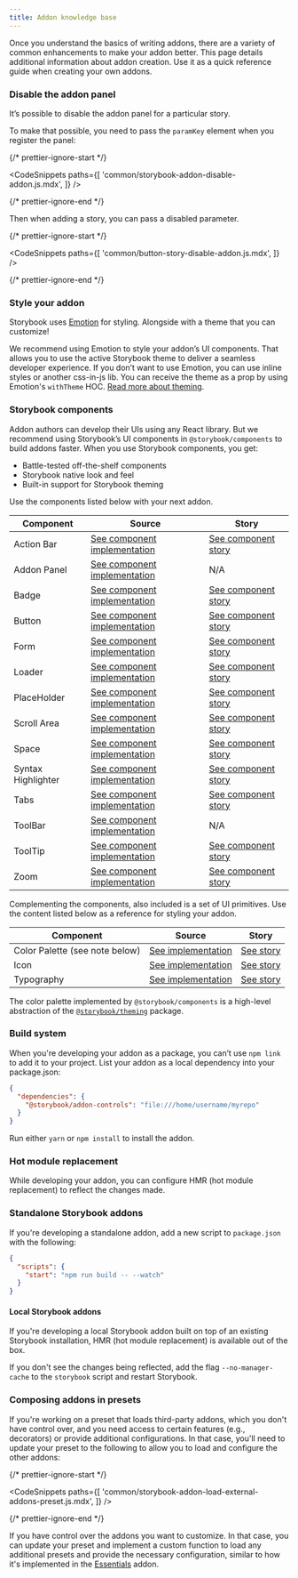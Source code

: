 ```yaml
---
title: Addon knowledge base
---
```


Once you understand the basics of writing addons, there are a variety of common enhancements to make your addon better. This page details additional information about addon creation. Use it as a quick reference guide when creating your own addons.

### Disable the addon panel

It’s possible to disable the addon panel for a particular story.

To make that possible, you need to pass the `paramKey` element when you register the panel:

{/* prettier-ignore-start */}

<CodeSnippets
  paths={[
    'common/storybook-addon-disable-addon.js.mdx',
  ]}
/>

{/* prettier-ignore-end */}

Then when adding a story, you can pass a disabled parameter.

{/* prettier-ignore-start */}

<CodeSnippets
  paths={[
    'common/button-story-disable-addon.js.mdx',
  ]}
/>

{/* prettier-ignore-end */}

### Style your addon

Storybook uses [Emotion](https://emotion.sh/docs/introduction) for styling. Alongside with a theme that you can customize!

We recommend using Emotion to style your addon’s UI components. That allows you to use the active Storybook theme to deliver a seamless developer experience.
If you don’t want to use Emotion, you can use inline styles or another css-in-js lib. You can receive the theme as a prop by using Emotion's `withTheme` HOC. [Read more about theming](../configure/theming.mdx).

### Storybook components

Addon authors can develop their UIs using any React library. But we recommend using Storybook’s UI components in `@storybook/components` to build addons faster. When you use Storybook components, you get:

- Battle-tested off-the-shelf components
- Storybook native look and feel
- Built-in support for Storybook theming

Use the components listed below with your next addon.

| Component          | Source                                                                                                                                          | Story                                                                                                                               |
| ------------------ | ----------------------------------------------------------------------------------------------------------------------------------------------- | ----------------------------------------------------------------------------------------------------------------------------------- |
| Action Bar         | [See component implementation](https://github.com/storybookjs/storybook/blob/master/lib/components/src/ActionBar/ActionBar.tsx)                 | [See component story](https://5a375b97f4b14f0020b0cda3-wbeulgbetj.chromatic.com/?path=/story/basics-actionbar--single-item)         |
| Addon Panel        | [See component implementation](https://github.com/storybookjs/storybook/blob/master/lib/components/src/addon-panel/addon-panel.tsx)             | N/A                                                                                                                                 |
| Badge              | [See component implementation](https://github.com/storybookjs/storybook/blob/master/lib/components/src/Badge/Badge.tsx)                         | [See component story](https://5a375b97f4b14f0020b0cda3-wbeulgbetj.chromatic.com/?path=/story/basics-badge--all-badges)              |
| Button             | [See component implementation](https://github.com/storybookjs/storybook/blob/master/lib/components/src/Button/Button.tsx)                       | [See component story](https://5a375b97f4b14f0020b0cda3-wbeulgbetj.chromatic.com/?path=/story/basics-button--all-buttons)            |
| Form               | [See component implementation](https://github.com/storybookjs/storybook/blob/master/lib/components/src/form/index.tsx)                          | [See component story](https://5a375b97f4b14f0020b0cda3-wbeulgbetj.chromatic.com/?path=/story/basics-form-button--sizes)             |
| Loader             | [See component implementation](https://github.com/storybookjs/storybook/blob/master/lib/components/src/Loader/Loader.tsx)                       | [See component story](https://5a375b97f4b14f0020b0cda3-wbeulgbetj.chromatic.com/?path=/story/basics-loader--progress-bar)           |
| PlaceHolder        | [See component implementation](https://github.com/storybookjs/storybook/blob/master/lib/components/src/placeholder/placeholder.tsx)             | [See component story](https://5a375b97f4b14f0020b0cda3-wbeulgbetj.chromatic.com/?path=/story/basics-placeholder--single-child)      |
| Scroll Area        | [See component implementation](https://github.com/storybookjs/storybook/blob/master/lib/components/src/ScrollArea/ScrollArea.tsx)               | [See component story](https://5a375b97f4b14f0020b0cda3-wbeulgbetj.chromatic.com/?path=/story/basics-scrollarea--vertical)           |
| Space              | [See component implementation](https://github.com/storybookjs/storybook/blob/master/lib/components/src/spaced/Spaced.tsx)                       | [See component story](https://5a375b97f4b14f0020b0cda3-wbeulgbetj.chromatic.com/?path=/story/basics-spaced--row)                    |
| Syntax Highlighter | [See component implementation](https://github.com/storybookjs/storybook/blob/master/lib/components/src/syntaxhighlighter/syntaxhighlighter.tsx) | [See component story](https://5a375b97f4b14f0020b0cda3-wbeulgbetj.chromatic.com/?path=/story/basics-syntaxhighlighter--bash)        |
| Tabs               | [See component implementation](https://github.com/storybookjs/storybook/blob/master/lib/components/src/tabs/tabs.tsx)                           | [See component story](https://5a375b97f4b14f0020b0cda3-wbeulgbetj.chromatic.com/?path=/story/basics-tabs--stateful-static)          |
| ToolBar            | [See component implementation](https://github.com/storybookjs/storybook/blob/master/lib/components/src/bar/bar.tsx)                             | N/A                                                                                                                                 |
| ToolTip            | [See component implementation](https://github.com/storybookjs/storybook/blob/master/lib/components/src/tooltip/Tooltip.tsx)                     | [See component story](https://5a375b97f4b14f0020b0cda3-wbeulgbetj.chromatic.com/?path=/story/basics-tooltip-tooltip--basic-default) |
| Zoom               | [See component implementation](https://github.com/storybookjs/storybook/blob/master/lib/components/src/Zoom/Zoom.tsx)                           | [See component story](https://5a375b97f4b14f0020b0cda3-wbeulgbetj.chromatic.com/?path=/story/basics-zoom--element-actual-size)      |

Complementing the components, also included is a set of UI primitives. Use the content listed below as a reference for styling your addon.

| Component                       | Source                                                                                                       | Story                                                                                                         |
| ------------------------------- | ------------------------------------------------------------------------------------------------------------ | ------------------------------------------------------------------------------------------------------------- |
| Color Palette (see note below) | [See implementation](https://github.com/storybookjs/storybook/tree/master/lib/components/src/Colors)         | [See story](https://5a375b97f4b14f0020b0cda3-wbeulgbetj.chromatic.com/?path=/story/basics-colorpalette--page) |
| Icon                            | [See implementation](https://github.com/storybookjs/storybook/blob/master/lib/components/src/icon/icons.tsx) | [See story](https://5a375b97f4b14f0020b0cda3-wbeulgbetj.chromatic.com/?path=/story/basics-icon--labels)       |
| Typography                      | [See implementation](https://github.com/storybookjs/storybook/tree/master/lib/components/src/typography)     | [See story](https://5a375b97f4b14f0020b0cda3-wbeulgbetj.chromatic.com/?path=/story/basics-typography--all)    |

<div class="aside">
The color palette implemented by <code>@storybook/components</code> is a high-level abstraction of the <a href="https://github.com/storybookjs/storybook/tree/next/lib/theming/src"><code>@storybook/theming</code></a> package.
</div>

### Build system

When you're developing your addon as a package, you can’t use `npm link` to add it to your project. List your addon as a local dependency into your package.json:

```json
{
  "dependencies": {
    "@storybook/addon-controls": "file:///home/username/myrepo"
  }
}
```

<div class="aside">
Run either <code>yarn</code> or <code>npm install</code> to install the addon.
</div>

### Hot module replacement

While developing your addon, you can configure HMR (hot module replacement) to reflect the changes made.

### Standalone Storybook addons

If you're developing a standalone addon, add a new script to `package.json` with the following:

```json
{
  "scripts": {
    "start": "npm run build -- --watch"
  }
}
```

#### Local Storybook addons

If you're developing a local Storybook addon built on top of an existing Storybook installation, HMR (hot module replacement) is available out of the box.

If you don't see the changes being reflected, add the flag `--no-manager-cache` to the `storybook` script and restart Storybook.

### Composing addons in presets

If you're working on a preset that loads third-party addons, which you don't have control over, and you need access to certain features (e.g., decorators) or provide additional configurations. In that case, you'll need to update your preset to the following to allow you to load and configure the other addons:

{/* prettier-ignore-start */}

<CodeSnippets
  paths={[
    'common/storybook-addon-load-external-addons-preset.js.mdx',
  ]}
/>

{/* prettier-ignore-end */}

If you have control over the addons you want to customize. In that case, you can update your preset and implement a custom function to load any additional presets and provide the necessary configuration, similar to how it's implemented in the [Essentials](../../addons/essentials/src/index.ts) addon.